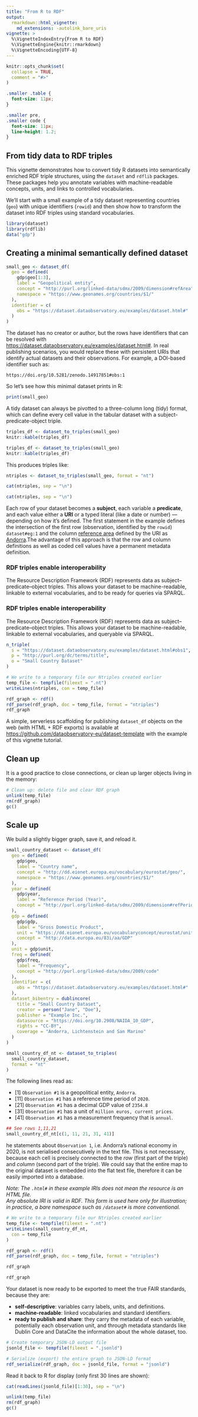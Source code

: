 ---
title: "From R to RDF"
output:
  rmarkdown::html_vignette:
    md_extensions: -autolink_bare_uris
vignette: >
  %\VignetteIndexEntry{From R to RDF}
  %\VignetteEngine{knitr::rmarkdown}
  %\VignetteEncoding{UTF-8}
---

```{r, include = FALSE}
knitr::opts_chunk$set(
  collapse = TRUE,
  comment = "#>"
)
```

```{css, echo=FALSE}
.smaller .table {
  font-size: 11px;
}

.smaller pre,
.smaller code {
  font-size: 11px;
  line-height: 1.2;
}
```

## From tidy data to RDF triples

This vignette demonstrates how to convert tidy R datasets into semantically enriched RDF triple structures, using the `dataset` and `rdflib` packages. These packages help you annotate variables with machine-readable concepts, units, and links to controlled vocabularies.

We’ll start with a small example of a tidy dataset representing countries (`geo`) with unique identifiers (`rowid`) and then show how to transform the dataset into RDF triples using standard vocabularies.

```{r setup}
library(dataset)
library(rdflib)
data("gdp")
```

## Creating a minimal semantically defined dataset

```{r minimaldf}
small_geo <- dataset_df(
  geo = defined(
    gdp$geo[1:3],
    label = "Geopolitical entity",
    concept = "http://purl.org/linked-data/sdmx/2009/dimension#refArea",
    namespace = "https://www.geonames.org/countries/$1/"
  ),
  identifier = c(
    obs = "https://dataset.dataobservatory.eu/examples/dataset.html#"
  )
)
```

The dataset has no creator or author, but the rows have identifiers that can be resolved with <https://dataset.dataobservatory.eu/examples/dataset.html#>. In real publishing
scenarios, you would replace these with persistent URIs
that identify actual datasets and their observations. For example, a DOI-based identifier such as:

`https://doi.org/10.5281/zenodo.14917851#obs:1`

So let's see how this minimal dataset prints in R:

```{r printsmallgeodf}
print(small_geo)
```

A tidy dataset can always be pivotted to a three-column long (tidy) format, which can define every cell value in the tabular dataset with a subject-predicate-object triple. 

```{r triplesdf, eval=FALSE}
triples_df <- dataset_to_triples(small_geo)
knitr::kable(triples_df)
```

::: smaller
```{r triplesdfprintsmall, echo=FALSE}
triples_df <- dataset_to_triples(small_geo)
knitr::kable(triples_df)
```
::: 

This produces triples like:

```{r createntriples}
ntriples <- dataset_to_triples(small_geo, format = "nt")
```
```{r pritriples, eval=FALSE}
cat(ntriples, sep = "\n")
```

::: smaller
```{r printsmaller}
cat(ntriples, sep = "\n")
```
:::

Each row of your dataset becomes a **subject**, each variable a **predicate**, and each value either a **URI** or a typed literal (like a date or number) — depending on how it's defined. The first statement in the example defines the intersection of the first row (observation, identified by the `rowid`) `dataset#eg:1` and the column [reference area](http://purl.org/linked-data/sdmx/2009/dimension#refArea) defined by the URI as [Andorra](https://www.geonames.org/countries/AD/).The advantage of this approach is that the row and column definitions as well as coded cell values have a permanent metadata definition.

### RDF triples enable interoperability

The Resource Description Framework (RDF) represents data as subject–predicate–object triples. This allows your dataset to be machine-readable, linkable to external vocabularies, and to be ready for queries via SPARQL.

### RDF triples enable interoperability

The Resource Description Framework (RDF) represents data as subject–predicate–object triples. This allows your dataset to be machine-readable, linkable to external vocabularies, and queryable via SPARQL.

```{r ntripleexample}
n_triple(
  s = "https://dataset.dataobservatory.eu/examples/dataset.html#obs1",
  p = "http://purl.org/dc/terms/title",
  o = "Small Country Dataset"
)
```


```{r readrdf}
# We write to a temporary file our Ntriples created earlier
temp_file <- tempfile(fileext = ".nt")
writeLines(ntriples, con = temp_file)

rdf_graph <- rdf()
rdf_parse(rdf_graph, doc = temp_file, format = "ntriples")
rdf_graph
```

A simple, serverless scaffolding for publishing `dataset_df` objects on the web (with HTML + RDF exports) is available at    <https://github.com/dataobservatory-eu/dataset-template> with the example
of this vignette tutorial.

## Clean up

It is a good practice to close connections, or clean up larger objects living in the memory:

```{r cleanup}
# Clean up: delete file and clear RDF graph
unlink(temp_file)
rm(rdf_graph)
gc()
```

## Scale up

We build a slightly bigger graph, save it, and reload it. 

```{r scaleup}
small_country_dataset <- dataset_df(
  geo = defined(
    gdp$geo,
    label = "Country name",
    concept = "http://dd.eionet.europa.eu/vocabulary/eurostat/geo/",
    namespace = "https://www.geonames.org/countries/$1/"
  ),
  year = defined(
    gdp$year,
    label = "Reference Period (Year)",
    concept = "http://purl.org/linked-data/sdmx/2009/dimension#refPeriod"
  ),
  gdp = defined(
    gdp$gdp,
    label = "Gross Domestic Product",
    unit = "https://dd.eionet.europa.eu/vocabularyconcept/eurostat/unit/CP_MEUR",
    concept = "http://data.europa.eu/83i/aa/GDP"
  ),
  unit = gdp$unit,
  freq = defined(
    gdp$freq,
    label = "Frequency",
    concept = "http://purl.org/linked-data/sdmx/2009/code"
  ),
  identifier = c(
    obs = "https://dataset.dataobservatory.eu/examples/dataset.html#"
  ),
  dataset_bibentry = dublincore(
    title = "Small Country Dataset",
    creator = person("Jane", "Doe"),
    publisher = "Example Inc.",
    datasource = "https://doi.org/10.2908/NAIDA_10_GDP",
    rights = "CC-BY",
    coverage = "Andorra, Lichtenstein and San Marino"
  )
)
```

```{r smallcountrydfnt}
small_country_df_nt <- dataset_to_triples(
  small_country_dataset,
  format = "nt"
)
```


The following lines read as:

-   [1] `Observation #1` is a geopolitical entity, `Andorra`.
-   [11] `Observation #1` has a reference time period of `2020`.
-   [21] `Observation #1` has a decimal GDP value of `2354.8`
-   [31] `Observation #1` has a unit of `million euros, current prices`.
-   [41] `Observation #1` has a measurement frequency that is `annual`.

:::: smaller
```{r smallcountrydfntsample}
## See rows 1,11,21
small_country_df_nt[c(1, 11, 21, 31, 41)]
```
::::

he statements about `Observation 1`, i.e. Andorra's national economy in 2020, is not serialised consecutively in the text file. This is not necessary, because each cell is precisely connected to the *row* (first part of the triple) and *column* (second part of the triple). We could say that the entire map to the original dataset is embedded into the flat text file, therefore it can be easily imported into a database.

*Note: The `.html#` in these example IRIs does not mean the resource is an HTML file.  
Any absolute IRI is valid in RDF. This form is used here only for illustration;  
in practice, a bare namespace such as `/dataset#` is more conventional.*


```{r readrdf2}
# We write to a temporary file our Ntriples created earlier
temp_file <- tempfile(fileext = ".nt")
writeLines(small_country_df_nt,
  con = temp_file
)

rdf_graph <- rdf()
rdf_parse(rdf_graph, doc = temp_file, format = "ntriples")
```
```{r readrdf2print, eval = FALSE}
rdf_graph
```
:::: smaller
```{r readrdf2printsmaller}
rdf_graph
```
:::: 

Your dataset is now ready to be exported to meet the true FAIR standards, because they are:

- **self-descriptive**: variables carry labels, units, and definitions.
- **machine-readable**: linked vocabularies and standard identifiers.
- **ready to publish and share**: they carry the metadata of each variable, potentially each observation unit, and through metadata standards like Dublin Core and DataCite the information about the whole dataset, too.

```{r readjsonld}
# Create temporary JSON-LD output file
jsonld_file <- tempfile(fileext = ".jsonld")

# Serialize (export) the entire graph to JSON-LD format
rdf_serialize(rdf_graph, doc = jsonld_file, format = "jsonld")
```

Read it back to R for display (only first 30 lines are shown):

:::: smaller
```{r readjsonldprint}
cat(readLines(jsonld_file)[1:30], sep = "\n")
```
::::

```{r clenup2, echo=FALSE, message=FALSE}
unlink(temp_file)
rm(rdf_graph)
gc()
```
